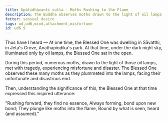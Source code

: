 ```yaml
---
title: Upātidhāvanti sutta - Moths Rushing to the Flame
description: The Buddha observes moths drawn to the light of oil lamps, and reflects on the nature of attachment.
fetter: sensual desire
tags: ud,ud6,mind,attachment,misfortune
id: ud6.9
---
```


Thus have I heard — At one time, the Blessed One was dwelling in Sāvatthi, in Jeta's Grove, Anāthapiṇḍika's park. At that time, under the dark night sky, illuminated only by oil lamps, the Blessed One sat in the open.

During this period, numerous moths, drawn to the light of those oil lamps, met with tragedy, experiencing misfortune and disaster. The Blessed One observed these many moths as they plummeted into the lamps, facing their unfortunate and disastrous end.

Then, understanding the significance of this, the Blessed One at that time expressed this inspired utterance:

"Rushing forward, they find no essence,
Always forming, bond upon new bond;
They plunge like moths into the flame,
Bound by what is seen, heard (and assumed)."